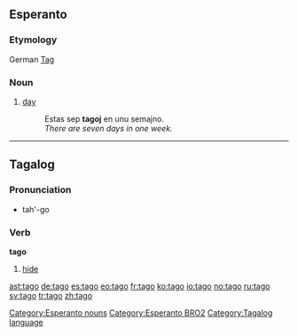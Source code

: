 ==Esperanto==
===Etymology===
German [[Tag]]
===Noun===
{{eo-noun}}
# [[day]]
#:  Estas sep '''tagoj''' en unu semajno.
#:  ''There are seven days in one week.''

[[Category:Esperanto nouns]]
[[Category:Esperanto BRO2]]

----

==Tagalog==
===Pronunciation===
*tah'-go
===Verb===
'''tago'''

# [[hide]]

[[Category:Tagalog language]]

[[ast:tago]]
[[de:tago]]
[[es:tago]]
[[eo:tago]]
[[fr:tago]]
[[ko:tago]]
[[io:tago]]
[[no:tago]]
[[ru:tago]]
[[sv:tago]]
[[tr:tago]]
[[zh:tago]]